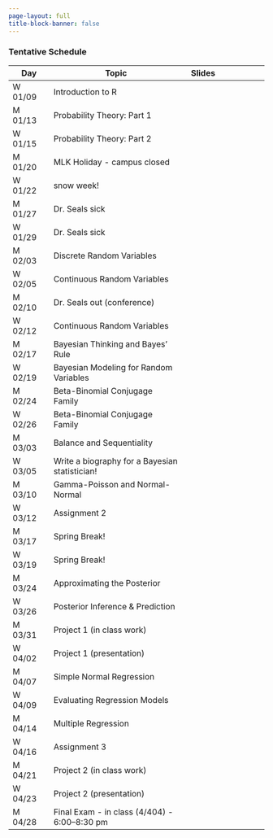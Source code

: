 ```yaml
---
page-layout: full
title-block-banner: false
---
```


<!-- {{< fa display >}} {{< fa paperclip >}} -->
<!--  -->


### Tentative Schedule 


| Day | Topic | Slides |
|----|-------------|:--:|:--:|
| W 01/09 | Introduction to R | <a href="files/lecture/W01-L1-intro-to-R.html"><i class="fa fa-display fa-s" style="color: #8DC8E8;"></i></a> <a href="https://github.com/samanthaseals/STA6349Sp25/blob/main/files/lecture/W01-L1-intro-to-R.qmd"><i class="fa fa-paperclip" style="color: #8DC8E8;"></i></a> |  
| M 01/13 | Probability Theory: Part 1 | <a href="files/lecture/W02-L1-intro-prob-pt1.html"><i class="fa fa-display fa-s" style="color: #8DC8E8;"></i></a> <a href="https://github.com/samanthaseals/STA6349Sp25/blob/main/files/lecture/W02-L1-intro-prob-pt1.qmd"><i class="fa fa-paperclip" style="color: #8DC8E8;"></i></a> | 
| W 01/15 | Probability Theory: Part 2 | <a href="files/lecture/W02-L2-intro-prob-pt2.html"><i class="fa fa-display fa-s" style="color: #8DC8E8;"></i></a> <a href="https://github.com/samanthaseals/STA6349Sp25/blob/main/files/lecture/W02-L2-intro-prob-pt2.qmd"><i class="fa fa-paperclip" style="color: #8DC8E8;"></i></a> | 
| M 01/20 | MLK Holiday - campus closed | |
| W 01/22 | snow week! | |
| M 01/27 | Dr. Seals sick | |
| W 01/29 | Dr. Seals sick | |
| M 02/03 | Discrete Random Variables | <a href="files/lecture/W05-L1-discrete-rv.html"><i class="fa fa-display fa-s" style="color: #8DC8E8;"></i></a> <a href="https://github.com/samanthaseals/STA6349Sp25/blob/main/files/lecture/W05-L1-discrete-rv.qmd"><i class="fa fa-paperclip" style="color: #8DC8E8;"></i></a> | 
| W 02/05 | Continuous Random Variables | <a href="files/lecture/W05-L2-continuous-rv.html"><i class="fa fa-display fa-s" style="color: #8DC8E8;"></i></a> <a href="https://github.com/samanthaseals/STA6349Sp25/blob/main/files/lecture/W05-L2-continuous-rv.qmd"><i class="fa fa-paperclip" style="color: #8DC8E8;"></i></a> | 
| M 02/10 | Dr. Seals out (conference) | | |
| W 02/12 | Continuous Random Variables | <a href="files/lecture/W05-L2-continuous-rv.html"><i class="fa fa-display fa-s" style="color: #8DC8E8;"></i></a> <a href="https://github.com/samanthaseals/STA6349Sp25/blob/main/files/lecture/W05-L2-continuous-rv.qmd"><i class="fa fa-paperclip" style="color: #8DC8E8;"></i></a> |
| M 02/17 | Bayesian Thinking and Bayes' Rule | <a href="files/lecture/W07-L1-Bayesian-thinking.html"><i class="fa fa-display fa-s" style="color: #8DC8E8;"></i></a> <a href="https://github.com/samanthaseals/STA6349Sp25/blob/main/files/lecture/W07-L1-Bayesian-thinking.qmd"><i class="fa fa-paperclip" style="color: #8DC8E8;"></i></a> |
| W 02/19 | Bayesian Modeling for Random Variables | <a href="files/lecture/W07-L2-Bayes-models-rv.html"><i class="fa fa-display fa-s" style="color: #8DC8E8;"></i></a> <a href="https://github.com/samanthaseals/STA6349Sp25/blob/main/files/lecture/W07-L2-Bayes-models-rv.qmd"><i class="fa fa-paperclip" style="color: #8DC8E8;"></i></a> |
| M 02/24 | Beta-Binomial Conjugage Family | <a href="files/lecture/W08-L1-beta-binomial.html"><i class="fa fa-display fa-s" style="color: #8DC8E8;"></i></a> <a href="https://github.com/samanthaseals/STA6349Sp25/blob/main/files/lecture/W08-L2-beta-binomial.qmd"><i class="fa fa-paperclip" style="color: #8DC8E8;"></i></a> |
| W 02/26 | Beta-Binomial Conjugage Family | <a href="files/lecture/W08-L1-beta-binomial"><i class="fa fa-display fa-s" style="color: #8DC8E8;"></i></a> <a href="https://github.com/samanthaseals/STA6349Sp25/blob/main/files/lecture/W08-L2-beta-binomial"><i class="fa fa-paperclip" style="color: #8DC8E8;"></i></a> |
| M 03/03 | Balance and Sequentiality | <a href="files/lecture/W08-L2-balance-and-sequentiality.html"><i class="fa fa-display fa-s" style="color: #8DC8E8;"></i></a> <a href="https://github.com/samanthaseals/STA6349Sp25/blob/main/files/lecture/W08-L2-balance-and-sequentiality.qmd"><i class="fa fa-paperclip" style="color: #8DC8E8;"></i></a> |
| W 03/05 | Write a biography for a Bayesian statistician! |
| M 03/10 | Gamma-Poisson and Normal-Normal | <a href="files/lecture/W10-L1-conjugate-families.html"><i class="fa fa-display fa-s" style="color: #8DC8E8;"></i></a> <a href="https://github.com/samanthaseals/STA6349Sp25/blob/main/files/lecture/W10-L1-conjugate-families.qmd"><i class="fa fa-paperclip" style="color: #8DC8E8;"></i></a> |
| W 03/12 | Assignment 2 |
| M 03/17 | Spring Break! | 
| W 03/19 | Spring Break! |  
| M 03/24 | Approximating the Posterior |
| W 03/26 | Posterior Inference & Prediction | 
| M 03/31 | Project 1 (in class work) |
| W 04/02 | Project 1 (presentation) |
| M 04/07 | Simple Normal Regression |
| W 04/09 | Evaluating Regression Models |
| M 04/14 | Multiple Regression |
| W 04/16 | Assignment 3 |
| M 04/21 | Project 2 (in class work)
| W 04/23 | Project 2 (presentation)
| M 04/28 | Final Exam - in class (4/404) - 6:00--8:30 pm

